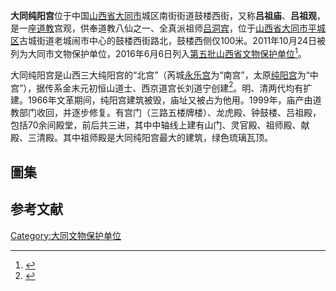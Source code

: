 {{coord|40|05|26|N|113|17|37|E|scale:10000|display=title}}
{{文物保护单位
|名称 = 大同纯阳宫
|图片 = Datong Chunyang Gong 2013.08.29 10-18-52.jpg
|说明 = 纯阳宫宫门
|级别 = P
|省名 = 山西省
|市/县名 = 大同市
|所在 = [[大同市|大同市]][[平城区|平城区]]鼓楼西街
|分类 = 古建筑
|时代 = 清
|编号 = 第5批32号
|登录 = 2016年6月6日
}}
'''大同纯阳宫'''位于中国[[山西省|山西省]][[大同市|大同市]]城区南街街道鼓楼西街，又称'''吕祖庙'''、'''吕祖观'''，是一座[[道教|道教]]宫观，供奉道教八仙之一、全真派祖师[[吕洞宾|吕洞宾]]，位于[[山西省|山西省]][[大同市|大同市]][[平城区|平城区]]古城街道老城闹市中心的鼓楼西街路北，鼓楼西侧仅100米。2011年10月24日被列为大同市文物保护单位，2016年6月6日列入[[第五批山西省文物保护单位|第五批]][[山西省文物保护单位|山西省文物保护单位]]<ref>{{cite web|title=山西省人民政府 关于公布第五批省级文物保护单位的通知|url=http://www.shanxigov.cn/sxszfxxgk/sxsrmzfzcbm/sxszfbgt/flfg_7203/szfgfxwj_7205/201606/t20160629_160307.shtml|website=山西政府门户网站|accessdate=2016-07-19}}{{Dead link|date=2018年11月 |bot=InternetArchiveBot |fix-attempted=yes }}</ref>。

大同纯阳宫是山西三大纯阳宫的“北宫”（芮城[[永乐宫|永乐宫]]为“南宫”，太原[[纯阳宫_(太原)|纯阳宫]]为“中宫”），据传系金末元初恒山道士、西京道宫长刘道宁创建<ref>{{cite web|url=https://history.sohu.com/a/164242637_99925789|title=道法自然，晋地行之大同纯阳宫|date=2017-08-13|access-date=2021-12-18|archive-date=2021-12-18|archive-url=https://web.archive.org/web/20211218123101/https://history.sohu.com/a/164242637_99925789}}</ref>。明、清两代均有扩建。1966年文革期间，纯阳宫建筑被毁，庙址又被占为他用。1999年，庙产由道教部门收回，并逐步修复。有宫门（三路五楼牌楼）、龙虎殿、钟鼓楼、吕祖殿，包括70余间殿堂，前后共三进，其中中轴线上建有山门、灵官殿、祖师殿、献殿、三清殿。其中祖师殿是大同纯阳宫最大的建筑，绿色琉璃瓦顶。

== 圖集 ==
{{Gallery
|width = 300
|height = 
|lines = 1
|File:Datong Chunyang Gong 2013.08.29 10-20-12.jpg|灵官殿
|File:Datong Chunyang Gong 2013.08.29 10-24-09.jpg|祖师殿
|File:Datong Chunyang Gong 2013.08.29 10-25-16.jpg|献殿
}}

==参考文献==
{{commonscat|Chunyang Gong (Datong)}}
{{reflist}}

{{大同市境内的山西省文物保护单位}}

[[Category:大同文物保护单位|Category:大同文物保护单位]]